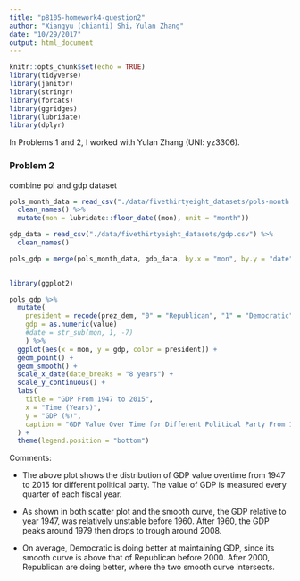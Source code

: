 ```yaml
---
title: "p8105-homework4-question2"
author: "Xiangyu (chianti) Shi，Yulan Zhang"
date: "10/29/2017"
output: html_document
---
```


```r
knitr::opts_chunk$set(echo = TRUE)
library(tidyverse)
library(janitor)
library(stringr)
library(forcats)
library(ggridges)
library(lubridate)
library(dplyr)
```

In Problems 1 and 2, I worked with Yulan Zhang (UNI: yz3306).

### Problem 2

combine pol and gdp dataset
```r
pols_month_data = read_csv("./data/fivethirtyeight_datasets/pols-month.csv") %>%
  clean_names() %>%
  mutate(mon = lubridate::floor_date((mon), unit = "month"))

gdp_data = read_csv("./data/fivethirtyeight_datasets/gdp.csv") %>%
  clean_names() 

pols_gdp = merge(pols_month_data, gdp_data, by.x = "mon", by.y = "date") 
  
```

```r

library(ggplot2)

pols_gdp %>%
  mutate(
    president = recode(prez_dem, "0" = "Republican", "1" = "Democratic"),
    gdp = as.numeric(value) 
    #date = str_sub(mon, 1, -7)
    ) %>%
  ggplot(aes(x = mon, y = gdp, color = president)) +
  geom_point() +
  geom_smooth() +
  scale_x_date(date_breaks = "8 years") +
  scale_y_continuous() +
  labs(
    title = "GDP From 1947 to 2015",
    x = "Time (Years)",
    y = "GDP (%)",
    caption = "GDP Value Over Time for Different Political Party From 1947 to 2015"
  ) +
  theme(legend.position = "bottom")
```

Comments:

* The above plot shows the distribution of GDP value overtime from 1947 to 2015 for different political party. The value of GDP is measured every quarter of each fiscal year. 

* As shown in both scatter plot and the smooth curve, the GDP relative to year 1947, was relatively unstable before 1960. After 1960, the GDP peaks around 1979 then drops to trough around 2008.

* On average, Democratic is doing better at maintaining GDP, since its smooth curve is above that of Republican before 2000. After 2000, Republican are doing better, where the two smooth curve intersects.